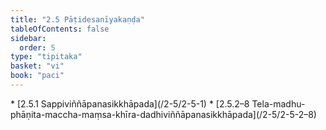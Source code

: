 ```yaml
---
title: "2.5 Pāṭidesanīyakaṇḍa"
tableOfContents: false
sidebar:
  order: 5
type: "tipitaka"
basket: "vi"
book: "paci"
---
```



<DynamicBreadcrumb />



<TableOfContents book="paci" section="2.5">
* [2.5.1 Sappiviññāpanasikkhāpada](/2-5/2-5-1)
* [2.5.2–8 Tela-madhu-phāṇita-maccha-maṃsa-khīra-dadhiviññāpanasikkhāpada](/2-5/2-5-2–8)
</TableOfContents>